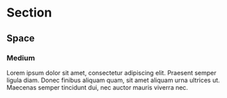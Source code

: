 
# Section

<Props of={Section} />

## Space

### Medium

<Playground>
  <Section space="medium">
    Lorem ipsum dolor sit amet, consectetur adipiscing elit. Praesent semper ligula diam. Donec
    finibus aliquam quam, sit amet aliquam urna ultrices ut. Maecenas semper tincidunt dui, nec auctor
    mauris viverra nec.
  </Section>
</Playground>
